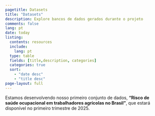 ```yaml
---
pagetitle: Datasets
title: "Datasets"
description: Explore bancos de dados gerados durante o projeto
comments: false
lang: pt
date: today
listing:
  contents: resources
  include:
    lang: pt
  type: table
  fields: [title,description, categories]
  categories: true
  sort:
    - "date desc"
    - "title desc"
page-layout: full    
---
```


Estamos desenvolvendo nosso primeiro conjunto de dados, **“Risco de saúde ocupacional em trabalhadores agrícolas no Brasil”**, que estará disponível no primeiro trimestre de 2025.